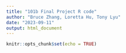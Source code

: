 ```yaml
---
title: "101b Final Project R code"
author: "Bruce Zhang, Loretta Hu, Tony Lyu"
date: "2023-09-11"
output: html_document
---
```


```r
knitr::opts_chunk$set(echo = TRUE)
```


```r

```
